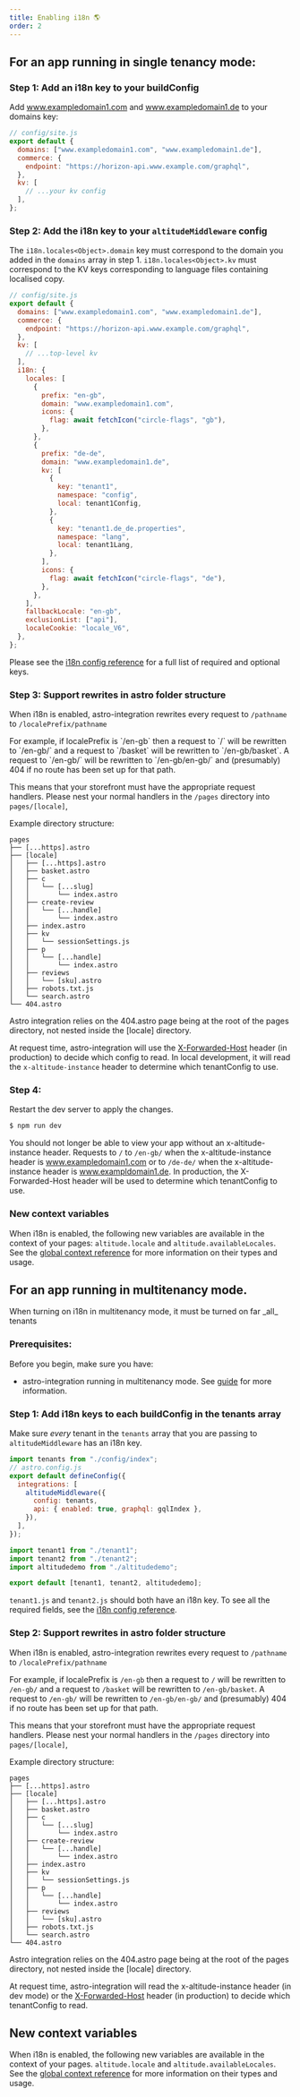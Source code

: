 ```yaml
---
title: Enabling i18n 🌎
order: 2
---
```



## For an app running in single tenancy mode:

### Step 1: Add an i18n key to your buildConfig

Add www.exampledomain1.com and www.exampledomain1.de to your domains key:

```js
// config/site.js
export default {
  domains: ["www.exampledomain1.com", "www.exampledomain1.de"],
  commerce: {
    endpoint: "https://horizon-api.www.example.com/graphql",
  },
  kv: [
    // ...your kv config
  ],
};
```

### Step 2: Add the i18n key to your `altitudeMiddleware` config

The `i18n.locales<Object>.domain` key must correspond to the domain you added in the `domains` array in step 1. `i18n.locales<Object>.kv` must correspond to the KV keys corresponding to language files containing localised copy.

```js
// config/site.js
export default {
  domains: ["www.exampledomain1.com", "www.exampledomain1.de"],
  commerce: {
    endpoint: "https://horizon-api.www.example.com/graphql",
  },
  kv: [
    // ...top-level kv
  ],
  i18n: {
    locales: [
      {
        prefix: "en-gb",
        domain: "www.exampledomain1.com",
        icons: {
          flag: await fetchIcon("circle-flags", "gb"),
        },
      },
      {
        prefix: "de-de",
        domain: "www.exampledomain1.de",
        kv: [
          {
            key: "tenant1",
            namespace: "config",
            local: tenant1Config,
          },
          {
            key: "tenant1.de_de.properties",
            namespace: "lang",
            local: tenant1Lang,
          },
        ],
        icons: {
          flag: await fetchIcon("circle-flags", "de"),
        },
      },
    ],
    fallbackLocale: "en-gb",
    exclusionList: ["api"],
    localeCookie: "locale_V6",
  },
};
```

Please see the [i18n config reference](../reference/config/#i18n) for a full list of required and optional keys.

### Step 3: Support rewrites in astro folder structure

When i18n is enabled, astro-integration rewrites every request to `/pathname` to `/localePrefix/pathname`

<Aside type="note">
  For example, if localePrefix is `/en-gb` then a request to `/` will be
  rewritten to `/en-gb/` and a request to `/basket` will be rewritten to
  `/en-gb/basket`. A request to `/en-gb/` will be rewritten to `/en-gb/en-gb/`
  and (presumably) 404 if no route has been set up for that path.
</Aside>

This means that your storefront must have the appropriate request handlers. Please nest your normal handlers in the `/pages` directory into `pages/[locale]`,

Example directory structure:

```text
pages
├── [...https].astro
├── [locale]
│   ├── [...https].astro
│   ├── basket.astro
│   ├── c
│   │   └── [...slug]
│   │       └── index.astro
│   ├── create-review
│   │   └── [...handle]
│   │       └── index.astro
│   ├── index.astro
│   ├── kv
│   │   └── sessionSettings.js
│   ├── p
│   │   └── [...handle]
│   │       └── index.astro
│   ├── reviews
│   │   └── [sku].astro
│   ├── robots.txt.js
│   └── search.astro
└── 404.astro
```

<Aside type="note">
  Astro integration relies on the 404.astro page being at the root of the pages
  directory, not nested inside the [locale] directory.
</Aside>

At request time, astro-integration will use the [X-Forwarded-Host](https://developer.mozilla.org/en-US/docs/Web/HTTP/Reference/Headers/X-Forwarded-Host) header (in production) to decide which config to read. In local development, it will read the `x-altitude-instance` header to determine which tenantConfig to use.

### Step 4:

Restart the dev server to apply the changes.

```sh
$ npm run dev
```

You should not longer be able to view your app without an x-altitude-instance header. Requests to `/` to `/en-gb/` when the x-altitude-instance header is www.exampledomain1.com or to `/de-de/` when the x-altitude-instance header is www.exampldomain1.de. In production, the X-Forwarded-Host header will be used to determine which tenantConfig to use.

### New context variables

When i18n is enabled, the following new variables are available in the context of your pages: `altitude.locale` and `altitude.availableLocales`. See the [global context reference](../reference/global-context) for more information on their types and usage.

## For an app running in multitenancy mode.

<Aside type="note">
  When turning on i18n in multitenancy mode, it must be turned on far _all_
  tenants
</Aside>

### Prerequisites:

Before you begin, make sure you have:

- astro-integration running in multitenancy mode. See [guide](../getting-started/#multitenancy) for more information.

### Step 1: Add i18n keys to each buildConfig in the tenants array

Make sure _every_ tenant in the `tenants` array that you are passing to `altitudeMiddleware` has an i18n key.

```js
import tenants from "./config/index";
// astro.config.js
export default defineConfig({
  integrations: [
    altitudeMiddleware({
      config: tenants,
      api: { enabled: true, graphql: gqlIndex },
    }),
  ],
});
```

```js
import tenant1 from "./tenant1";
import tenant2 from "./tenant2";
import altitudedemo from "./altitudedemo";

export default [tenant1, tenant2, altitudedemo];
```

`tenant1.js` and `tenant2.js` should both have an i18n key. To see all the required fields, see the [i18n config reference](docs/astro-integration/v2.0.0/reference/config/#i18n).

### Step 2: Support rewrites in astro folder structure

When i18n is enabled, astro-integration rewrites every request to `/pathname` to `/localePrefix/pathname`

<Aside type="note">

For example, if localePrefix is `/en-gb` then a request to `/` will be rewritten to `/en-gb/` and a request to `/basket` will be rewritten to `/en-gb/basket`. A request to `/en-gb/` will be rewritten to `/en-gb/en-gb/` and (presumably) 404 if no route has been set up for that path.

</Aside>

This means that your storefront must have the appropriate request handlers. Please nest your normal handlers in the `/pages` directory into `pages/[locale]`,

Example directory structure:

```text
pages
├── [...https].astro
├── [locale]
│   ├── [...https].astro
│   ├── basket.astro
│   ├── c
│   │   └── [...slug]
│   │       └── index.astro
│   ├── create-review
│   │   └── [...handle]
│   │       └── index.astro
│   ├── index.astro
│   ├── kv
│   │   └── sessionSettings.js
│   ├── p
│   │   └── [...handle]
│   │       └── index.astro
│   ├── reviews
│   │   └── [sku].astro
│   ├── robots.txt.js
│   └── search.astro
└── 404.astro
```

<Aside type="note">

Astro integration relies on the 404.astro page being at the root of the pages directory, not nested inside the [locale] directory.

</Aside>

At request time, astro-integration will read the x-altitude-instance header (in dev mode) or the [X-Forwarded-Host](https://developer.mozilla.org/en-US/docs/Web/HTTP/Reference/Headers/X-Forwarded-Host) header (in production) to decide which tenantConfig to read.

## New context variables

When i18n is enabled, the following new variables are available in the context of your pages. `altitude.locale` and `altitude.availableLocales`. See the [global context reference](../reference/global-context) for more information on their types and usage.
